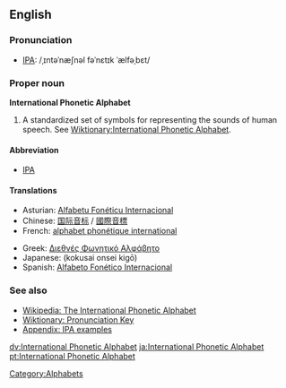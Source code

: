 {{wikipedia}}
==English==

===Pronunciation===
*[[w:IPA|IPA]]: /ˌɪntəˈnæʃnəl fəˈnɛtɪk ˈælfəˌbɛt/

===Proper noun===
'''International Phonetic Alphabet'''
# A standardized set of symbols for representing the sounds of human speech. See [[Wiktionary:International Phonetic Alphabet]].


==== Abbreviation ====
*[[IPA]]

==== Translations ====
{{top}}
*Asturian: [[Alfabetu Fonéticu Internacional]] {{m}}
*Chinese: [[国际音标]] / [[國際音標]]
*French: [[alphabet phonétique international]] {{m}}
{{mid}}
*Greek: [[Διεθνές Φωνητικό Αλφάβητο]] {{n}}
*Japanese: {{JAchar|[[国際音声記号]]}} (kokusai onsei kigō)
*Spanish: [[Alfabeto Fonético Internacional]] {{m}}
{{bottom}}

=== See also ===
*[[w:International Phonetic Alphabet|Wikipedia: The International Phonetic Alphabet]]
*[[Wiktionary:Pronunciation|Wiktionary: Pronunciation Key]]
*[[Wiktionary:IPA pronunciation key|Appendix: IPA examples]]

[[Category:Alphabets]]

[[dv:International Phonetic Alphabet]]
[[ja:International Phonetic Alphabet]]
[[pt:International Phonetic Alphabet]]